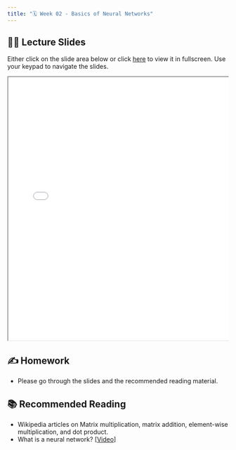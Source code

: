 ```yaml
---
title: "🗓️ Week 02 - Basics of Neural Networks"
---
```



## 👨‍🏫 Lecture Slides

Either click on the slide area below or click [here](slides.qmd) to view it in fullscreen.
Use your keypad to navigate the slides.

<div class="container" style="position: relative;overflow: hidden;width: 100%;min-height:600px;">
<iframe src="slides.html" style="position=absolute;top: 0;left: 0;bottom: 0;right: 0;width: 100%;min-height:600px;"></iframe>
</div>

## ✍️ Homework

- Please go through the slides and the recommended reading material.

## 📚 Recommended Reading

- Wikipedia articles on Matrix multiplication, matrix addition, element-wise multiplication, and dot product.
- What is a neural network? [[Video](https://www.youtube.com/watch?v=aircAruvnKk)]
